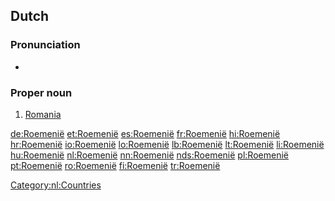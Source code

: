 ==Dutch==

===Pronunciation===
*{{a|NL}} {{audio|Nl-Roemenië.ogg|audio|lang=nl}}

===Proper noun===
{{nl-proper noun|n}}

# [[Romania]]

[[Category:nl:Countries]]

[[de:Roemenië]]
[[et:Roemenië]]
[[es:Roemenië]]
[[fr:Roemenië]]
[[hi:Roemenië]]
[[hr:Roemenië]]
[[io:Roemenië]]
[[lo:Roemenië]]
[[lb:Roemenië]]
[[lt:Roemenië]]
[[li:Roemenië]]
[[hu:Roemenië]]
[[nl:Roemenië]]
[[nn:Roemenië]]
[[nds:Roemenië]]
[[pl:Roemenië]]
[[pt:Roemenië]]
[[ro:Roemenië]]
[[fi:Roemenië]]
[[tr:Roemenië]]